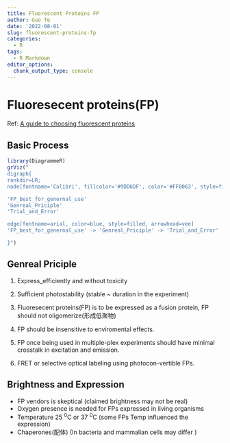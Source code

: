 ```yaml
---
title: Fluorescent Proteins FP
author: Guo Te
date: '2022-08-01'
slug: fluorescent-proteins-fp
categories:
  - R
tags:
  - R Markdown
editor_options: 
  chunk_output_type: console
---
```


# Fluoresecent proteins(FP)

Ref: [A guide to choosing fluorescent proteins
](https://pubmed.ncbi.nlm.nih.gov/16299475/)


## Basic Process
```r
library(DiagrammeR)
grViz("
digraph{
rankdir=LR;
node[fontname='Calibri', fillcolor='#9DD6DF', color='#FF0063', style=filled, shape=rect]

'FP_best_for_genernal_use'
'Genreal_Priciple'
'Trial_and_Error'

edge[fontname=arial, color=blue, style=filled, arrowhead=vee]
'FP_best_for_genernal_use' -> 'Genreal_Priciple' -> 'Trial_and_Error'

}")
```

## Genreal Priciple

1. Express_efficiently and without toxicity

2. Sufficient photostability (stable ~ duration in the experiment)

3. Fluoresecent proteins(FP) is to be expressed as a fusion protein, FP should not oligomerize(形成低聚物)

4. FP should be insensitive to enviromental effects.

5. FP once being used in multiple-plex experiments should have minimal crosstalk in  excitation and emission.

6. FRET or selective optical labeling using photocon-vertible FPs.


## Brightness and Expression
- FP vendors is skeptical (claimed brightness may not be real)
- Oxygen presence is needed for  FPs expressed in living organisms
- Temperature 25 ^0^C or 37 ^0^C (some FPs Temp influenced the expression) 
- Chaperones(配体) (In bacteria and mammalian cells may differ )







